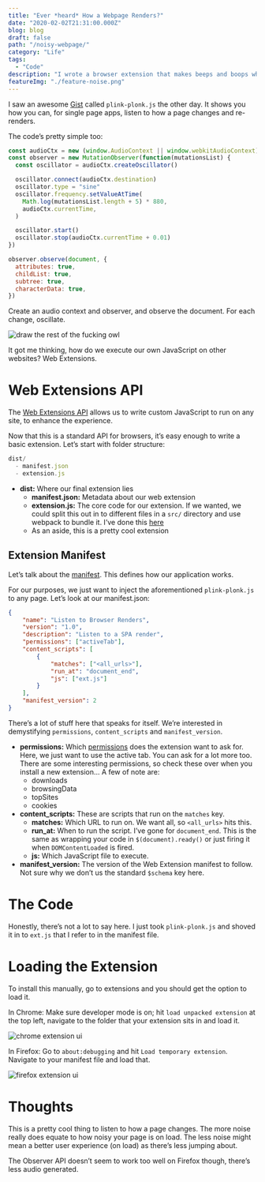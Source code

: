 ```yaml
---
title: "Ever *heard* How a Webpage Renders?"
date: "2020-02-02T21:31:00.000Z"
blog: blog
draft: false
path: "/noisy-webpage/"
category: "Life"
tags:
  - "Code"
description: "I wrote a browser extension that makes beeps and boops when the dom tree changes."
featureImg: "./feature-noise.png"
---
```


I saw an awesome [Gist](https://gist.github.com/tomhicks/6cb5e827723c4eaef638bf9f7686d2d8) called `plink-plonk.js` the other day. It shows you how you can, for single page apps, listen to how a page changes and re-renders.

The code’s pretty simple too:

```jsx
const audioCtx = new (window.AudioContext || window.webkitAudioContext)()
const observer = new MutationObserver(function(mutationsList) {
  const oscillator = audioCtx.createOscillator()

  oscillator.connect(audioCtx.destination)
  oscillator.type = "sine"
  oscillator.frequency.setValueAtTime(
    Math.log(mutationsList.length + 5) * 880,
    audioCtx.currentTime,
  )

  oscillator.start()
  oscillator.stop(audioCtx.currentTime + 0.01)
})

observer.observe(document, {
  attributes: true,
  childList: true,
  subtree: true,
  characterData: true,
})
```

Create an audio context and observer, and observe the document. For each change, oscillate.

![draw the rest of the fucking owl](./owl.png)

It got me thinking, how do we execute our own JavaScript on other websites? Web Extensions.

# Web Extensions API

The [Web Extensions API](https://developer.mozilla.org/en-US/docs/Mozilla/Add-ons/WebExtensions) allows us to write custom JavaScript to run on any site, to enhance the experience.

Now that this is a standard API for browsers, it’s easy enough to write a basic extension. Let’s start with folder structure:

```jsx
dist/ 
  - manifest.json 
  - extension.js
```

- **dist:** Where our final extension lies
    - **manifest.json:** Metadata about our web extension
    - **extension.js:** The core code for our extension. If we wanted, we could split this out in to different files in a `src/` directory and use webpack to bundle it. I’ve done this [here](https://github.com/hjfitz/WEBRES-1)
    - As an aside, this is a pretty cool extension

## Extension Manifest

Let’s talk about the [manifest](https://developer.mozilla.org/en-US/docs/Mozilla/Add-ons/WebExtensions/manifest.json). This defines how our application works.

For our purposes, we just want to inject the aforementioned `plink-plonk.js` to any page. Let’s look at our manifest.json:

```json
{
	"name": "Listen to Browser Renders",
	"version": "1.0",
	"description": "Listen to a SPA render",
	"permissions": ["activeTab"],
	"content_scripts": [
		{
			"matches": ["<all_urls>"],
			"run_at": "document_end",
			"js": ["ext.js"]
		}
	],
	"manifest_version": 2
}
```

There’s a lot of stuff here that speaks for itself. We’re interested in demystifying `permissions`, `content_scripts` and `manifest_version`.

- **permissions:** Which [permissions](https://developer.mozilla.org/en-US/docs/Mozilla/Add-ons/WebExtensions/manifest.json/permissions) does the extension want to ask for. Here, we just want to use the
active tab. You can ask for a lot more too. There are some interesting
permissions, so check these over when you install a new extension… A few of note are:
    - downloads
    - browsingData
    - topSites
    - cookies
- **content_scripts:** These are scripts that run on the `matches` key.
    - **matches:** Which URL to run on. We want all, so `<all_urls>` hits this.
    - **run_at:** When to run the script. I’ve gone for `document_end`. This is the same as wrapping your code in `$(document).ready()` or just firing it when `DOMContentLoaded` is fired.
    - **js:** Which JavaScript file to execute.
- **manifest_version:** The version of the Web Extension manifest to follow. Not sure why we don’t us the standard `$schema` key here.

# The Code

Honestly, there’s not a lot to say here. I just took `plink-plonk.js` and shoved it in to `ext.js` that I refer to in the manifest file.

# Loading the Extension

To install this manually, go to extensions and you should get the option to load it.

In Chrome: Make sure developer mode is on; hit `load unpacked extension` at the top left, navigate to the folder that your extension sits in and load it.

![chrome extension ui](./chrome-extension.png)

In Firefox: Go to `about:debugging` and hit `Load temporary extension`. Navigate to your manifest file and load that.

![firefox extension ui](./firefox-extension.png)

# Thoughts

This is a pretty cool thing to listen to how a page changes. The more noise really does equate to how noisy your page is on load. The less noise might mean a better user experience (on load) as there’s less jumping about.

The Observer API doesn’t seem to work too well on Firefox though, there’s less audio generated.
